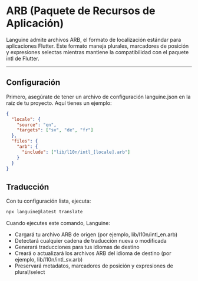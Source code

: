 # ARB (Paquete de Recursos de Aplicación)

Languine admite archivos ARB, el formato de localización estándar para aplicaciones Flutter. Este formato maneja plurales, marcadores de posición y expresiones selectas mientras mantiene la compatibilidad con el paquete intl de Flutter.

---

## Configuración

Primero, asegúrate de tener un archivo de configuración languine.json en la raíz de tu proyecto. Aquí tienes un ejemplo:

```json
{
  "locale": {
    "source": "en",
    "targets": ["sv", "de", "fr"]
  },
  "files": {
    "arb": {
      "include": ["lib/l10n/intl_[locale].arb"]
    }
  }
}
```

## Traducción

Con tu configuración lista, ejecuta:

```bash
npx languine@latest translate
```

Cuando ejecutes este comando, Languine:

- Cargará tu archivo ARB de origen (por ejemplo, lib/l10n/intl_en.arb)
- Detectará cualquier cadena de traducción nueva o modificada
- Generará traducciones para tus idiomas de destino
- Creará o actualizará los archivos ARB del idioma de destino (por ejemplo, lib/l10n/intl_sv.arb)
- Preservará metadatos, marcadores de posición y expresiones de plural/select

